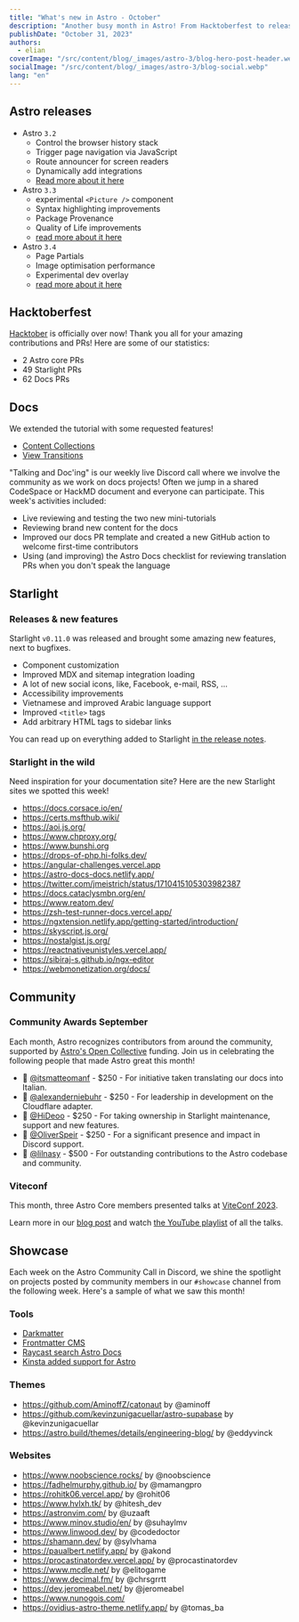 ```yaml
---
title: "What's new in Astro - October"
description: "Another busy month in Astro! From Hacktoberfest to releasing Page Partials. Read up on everything that happened this month in the Astro universe."
publishDate: "October 31, 2023"
authors:
  - elian
coverImage: "/src/content/blog/_images/astro-3/blog-hero-post-header.webp"
socialImage: "/src/content/blog/_images/astro-3/blog-social.webp"
lang: "en"
---
```


## Astro releases

- Astro `3.2`
  - Control the browser history stack
  - Trigger page navigation via JavaScript
  - Route announcer for screen readers
  - Dynamically add integrations
  - [Read more about it here](/blog/astro-320/)
- Astro `3.3`
  - experimental `<Picture />` component
  - Syntax highlighting improvements
  - Package Provenance
  - Quality of Life improvements
  - [read more about it here](/blog/astro-330/)
- Astro `3.4`
  - Page Partials
  - Image optimisation performance
  - Experimental dev overlay
  - [read more about it here](/blog/astro-340/)

## Hacktoberfest

[Hacktober](https://hacktoberfest.com/) is officially over now! Thank you all for your amazing contributions and PRs! Here are some of our statistics:

- 2 Astro core PRs
- 49 Starlight PRs
- 62 Docs PRs

## Docs

We extended the tutorial with some requested features!

- [Content Collections](https://docs.astro.build/en/tutorials/add-content-collections/)
- [View Transitions](https://docs.astro.build/en/tutorials/add-view-transitions/)

"Talking and Doc'ing" is our weekly live Discord call where we involve the community as we work on docs projects! Often we jump in a shared CodeSpace or HackMD document and everyone can participate. This week's activities included:

- Live reviewing and testing the two new mini-tutorials
- Reviewing brand new content for the docs
- Improved our docs PR template and created a new GitHub action to welcome first-time contributors
- Using (and improving) the Astro Docs checklist for reviewing translation PRs when you don't speak the language

## Starlight

### Releases & new features

Starlight `v0.11.0` was released and brought some amazing new features, next to bugfixes.

- Component customization
- Improved MDX and sitemap integration loading
- A lot of new social icons, like, Facebook, e-mail, RSS, …
- Accessibility improvements
- Vietnamese and improved Arabic language support
- Improved `<title>` tags
- Add arbitrary HTML tags to sidebar links

You can read up on everything added to Starlight [in the release notes](https://github.com/withastro/starlight/releases).

### Starlight in the wild

Need inspiration for your documentation site? Here are the new Starlight sites we spotted this week!

- https://docs.corsace.io/en/
- https://certs.msfthub.wiki/
- https://aoi.js.org/
- https://www.chproxy.org/
- https://www.bunshi.org
- https://drops-of-php.hi-folks.dev/
- https://angular-challenges.vercel.app
- https://astro-docs-docs.netlify.app/
- https://twitter.com/jmeistrich/status/1710415105303982387
- https://docs.cataclysmbn.org/en/
- https://www.reatom.dev/
- https://zsh-test-runner-docs.vercel.app/
- https://ngxtension.netlify.app/getting-started/introduction/
- https://skyscript.js.org/
- https://nostalgist.js.org/
- https://reactnativeunistyles.vercel.app/
- https://sibiraj-s.github.io/ngx-editor
- https://webmonetization.org/docs/

## Community

### Community Awards September

Each month, Astro recognizes contributors from around the community, supported by [Astro's Open Collective](https://opencollective.com/astrodotbuild) funding. Join us in celebrating the following people that made Astro great this month!

- 🍾 [@itsmatteomanf](https://github.com/itsmatteomanf) - $250 - For initiative taken translating our docs into Italian.
- 🎉 [@alexanderniebuhr](https://github.com/alexanderniebuhr) - $250 - For leadership in development on the Cloudflare adapter.
- 🥳 [@HiDeoo](https://github.com/hideoo) - $250 - For taking ownership in Starlight maintenance, support and new features.
- 🎈 [@OliverSpeir](https://github.com/oliverspeir) - $250 - For a significant presence and impact in Discord support.
- 🎊 [@lilnasy](https://github.com/lilnasy) - $500 - For outstanding contributions to the Astro codebase and community.

### Viteconf

This month, three Astro Core members presented talks at [ViteConf 2023](https://viteconf.org/23/).

Learn more in our [blog post](https://astro.build/blog/viteconf-2023/) and watch [the YouTube playlist](https://www.youtube.com/watch?v=veCxKeLl35A&list=PLqGQbXn_GDmkOsHI7-Wrbv1GgAA4tJZhg) of all the talks.

## Showcase

Each week on the Astro Community Call in Discord, we shine the spotlight on projects posted by community members in our `#showcase` channel from the following week. Here's a sample of what we saw this month!

### Tools

- [Darkmatter](https://getdarkmatter.dev/)
- [Frontmatter CMS](https://frontmatter.codes/)
- [Raycast search Astro Docs](https://www.raycast.com/ElianCodes/search-astro-docs)
- [Kinsta added support for Astro](https://kinsta.com/docs/astro-static-site/)

### Themes

- https://github.com/AminoffZ/catonaut by @aminoff
- https://github.com/kevinzunigacuellar/astro-supabase by @kevinzunigacuellar
- https://astro.build/themes/details/engineering-blog/ by @eddyvinck

### Websites

- https://www.noobscience.rocks/ by @noobscience
- https://fadhelmurphy.github.io/ by @mamangpro
- https://rohitk06.vercel.app/ by @rohit06
- https://www.hvlxh.tk/ by @hitesh_dev
- https://astronvim.com/ by @uzaaft
- https://www.minov.studio/en/ by @suhaylmv
- https://www.linwood.dev/ by @codedoctor
- https://shamann.dev/ by @sylvhama
- https://paualbert.netlify.app/ by @akond
- https://procastinatordev.vercel.app/ by @procastinatordev
- https://www.mcdle.net/ by @elitogame
- https://www.decimal.fm/ by @chrsgrrtt
- https://dev.jeromeabel.net/ by @jeromeabel
- https://www.nunogois.com/
- https://ovidius-astro-theme.netlify.app/ by @tomas_ba
